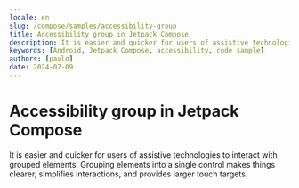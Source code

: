 ```yaml
---
locale: en
slug: /compose/samples/accessibility-group
title: Accessibility group in Jetpack Compose
description: It is easier and quicker for users of assistive technologies to interact with grouped elements.
keywords: [Android, Jetpack Compose, accessibility, code sample]
authors: [pavlo]
date: 2024-07-09
---
```


# Accessibility group in Jetpack Compose

It is easier and quicker for users of assistive technologies to interact with grouped elements. Grouping elements into a single control makes things clearer, simplifies interactions, and provides larger touch targets.

<CodeSample id="accessibility-group" platform="compose" locale="en"/>
